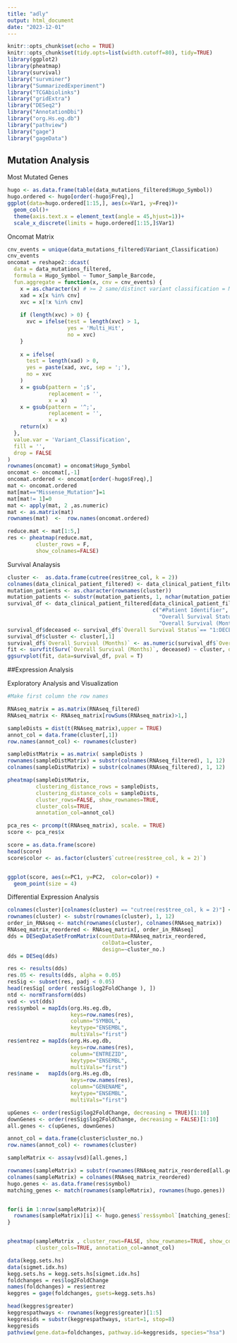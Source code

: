 ```yaml
---
title: "adly"
output: html_document
date: "2023-12-01"
---
```


```r
knitr::opts_chunk$set(echo = TRUE)
knitr::opts_chunk$set(tidy.opts=list(width.cutoff=80), tidy=TRUE)
library(ggplot2)
library(pheatmap)
library(survival)
library("survminer")
library("SummarizedExperiment")
library("TCGAbiolinks")
library("gridExtra")
library("DESeq2")
library("AnnotationDbi")
library("org.Hs.eg.db")
library("pathview")
library("gage")
library("gageData")
```

## Mutation Analysis

Most Mutated Genes
```r
hugo <- as.data.frame(table(data_mutations_filtered$Hugo_Symbol))
hugo.ordered <- hugo[order(-hugo$Freq),]
ggplot(data=hugo.ordered[1:15,], aes(x=Var1, y=Freq))+
  geom_col()+
  theme(axis.text.x = element_text(angle = 45,hjust=1))+ 
  scale_x_discrete(limits = hugo.ordered[1:15,]$Var1)
```


Oncomat Matrix
```r
cnv_events = unique(data_mutations_filtered$Variant_Classification)
cnv_events
oncomat = reshape2::dcast(
  data = data_mutations_filtered,
  formula = Hugo_Symbol ~ Tumor_Sample_Barcode,
  fun.aggregate = function(x, cnv = cnv_events) {
    x = as.character(x) # >= 2 same/distinct variant classification = Multi_Hit
    xad = x[x %in% cnv]
    xvc = x[!x %in% cnv]
    
    if (length(xvc) > 0) {
      xvc = ifelse(test = length(xvc) > 1,
                   yes = 'Multi_Hit',
                   no = xvc)
    }
    
    x = ifelse(
      test = length(xad) > 0,
      yes = paste(xad, xvc, sep = ';'),
      no = xvc
    )
    x = gsub(pattern = ';$',
             replacement = '',
             x = x)
    x = gsub(pattern = '^;',
             replacement = '',
             x = x)
    return(x)
  },
  value.var = 'Variant_Classification',
  fill = '',
  drop = FALSE
)
rownames(oncomat) = oncomat$Hugo_Symbol
oncomat <- oncomat[,-1]
oncomat.ordered <- oncomat[order(-hugo$Freq),]
mat <- oncomat.ordered
mat[mat=="Missense_Mutation"]=1
mat[mat!= 1]=0
mat <- apply(mat, 2 ,as.numeric)
mat <- as.matrix(mat)
rownames(mat)  <-  row.names(oncomat.ordered)
```
```r
reduce.mat <- mat[1:5,]
res <- pheatmap(reduce.mat,
         cluster_rows = F,
         show_colnames=FALSE)
```
Survival Analaysis
```r
cluster <-  as.data.frame(cutree(res$tree_col, k = 2))
colnames(data_clinical_patient_filtered) <- data_clinical_patient_filtered[1, ]
mutation_patients <- as.character(rownames(cluster))
mutation_patients <- substr(mutation_patients, 1, nchar(mutation_patients) - 3)
survival_df <- data_clinical_patient_filtered[data_clinical_patient_filtered$`#Patient Identifier` %in% mutation_patients,
                                              c("#Patient Identifier",
                                                "Overall Survival Status",
                                                "Overall Survival (Months)")]
survival_df$deceased <- survival_df$`Overall Survival Status`== "1:DECEASED"
survival_df$cluster <- cluster[,1]
survival_df$`Overall Survival (Months)` <- as.numeric(survival_df$`Overall Survival (Months)`)
fit <- survfit(Surv(`Overall Survival (Months)`, deceased) ~ cluster, data = survival_df)
ggsurvplot(fit, data=survival_df, pval = T)
```
##Expression Analysis

Exploratory Analysis and Visualization
```r
#Make first column the row names

RNAseq_matrix = as.matrix(RNAseq_filtered)
RNAseq_matrix <- RNAseq_matrix[rowSums(RNAseq_matrix)>1,]
```

```r
sampleDists = dist(t(RNAseq_matrix),upper = TRUE)
annot_col = data.frame(cluster[,1])
row.names(annot_col) <- rownames(cluster)

sampleDistMatrix = as.matrix( sampleDists )
rownames(sampleDistMatrix) = substr(colnames(RNAseq_filtered), 1, 12)
colnames(sampleDistMatrix) = substr(colnames(RNAseq_filtered), 1, 12)

```
```r
pheatmap(sampleDistMatrix,
         clustering_distance_rows = sampleDists,
         clustering_distance_cols = sampleDists,
         cluster_rows=FALSE, show_rownames=TRUE,
         cluster_cols=TRUE,
         annotation_col=annot_col)
```
```r
pca_res <- prcomp(t(RNAseq_matrix), scale. = TRUE)
score <- pca_res$x

score = as.data.frame(score)
head(score)
score$color <- as.factor(cluster$`cutree(res$tree_col, k = 2)`)


ggplot(score, aes(x=PC1, y=PC2,  color=color)) + 
  geom_point(size = 4)
```
Differential Expression Analysis
```r
colnames(cluster)[colnames(cluster) == "cutree(res$tree_col, k = 2)"] <- "cluster_no."
rownames(cluster) <- substr(rownames(cluster), 1, 12)
order_in_RNAseq <- match(rownames(cluster), colnames(RNAseq_matrix))
RNAseq_matrix_reordered <- RNAseq_matrix[, order_in_RNAseq]
dds = DESeqDataSetFromMatrix(countData=RNAseq_matrix_reordered,
                              colData=cluster,
                              design=~cluster_no.)
dds = DESeq(dds)
```
```r
res <- results(dds)
res.05 <- results(dds, alpha = 0.05)
resSig <- subset(res, padj < 0.05)
head(resSig[ order( resSig$log2FoldChange ), ])
ntd <- normTransform(dds)
vsd <- vst(dds)
res$symbol = mapIds(org.Hs.eg.db,
                    keys=row.names(res), 
                    column="SYMBOL",
                    keytype="ENSEMBL",
                    multiVals="first")
res$entrez = mapIds(org.Hs.eg.db,
                    keys=row.names(res), 
                    column="ENTREZID",
                    keytype="ENSEMBL",
                    multiVals="first")
res$name =   mapIds(org.Hs.eg.db,
                    keys=row.names(res), 
                    column="GENENAME",
                    keytype="ENSEMBL",
                    multiVals="first")
```
```r
upGenes <- order(resSig$log2FoldChange, decreasing = TRUE)[1:10]
downGenes <- order(resSig$log2FoldChange, decreasing = FALSE)[1:10]
all.genes <- c(upGenes, downGenes)

annot_col = data.frame(cluster$cluster_no.)
row.names(annot_col) <- rownames(cluster)

sampleMatrix <- assay(vsd)[all.genes,]

rownames(sampleMatrix) = substr(rownames(RNAseq_matrix_reordered[all.genes,]), 1, 15)
colnames(sampleMatrix) = colnames(RNAseq_matrix_reordered)
hugo.genes <- as.data.frame(res$symbol)
matching_genes <- match(rownames(sampleMatrix), rownames(hugo.genes))


for(i in 1:nrow(sampleMatrix)){
  rownames(sampleMatrix)[i] <- hugo.genes$`res$symbol`[matching_genes[i]]
}


pheatmap(sampleMatrix , cluster_rows=FALSE, show_rownames=TRUE, show_colnames = FALSE,
         cluster_cols=TRUE, annotation_col=annot_col)
```
```r
data(kegg.sets.hs)
data(sigmet.idx.hs)
kegg.sets.hs = kegg.sets.hs[sigmet.idx.hs]
foldchanges = res$log2FoldChange
names(foldchanges) = res$entrez
keggres = gage(foldchanges, gsets=kegg.sets.hs)
```

```r
head(keggres$greater)
keggrespathways <- rownames(keggres$greater)[1:5]
keggresids = substr(keggrespathways, start=1, stop=8)
keggresids
pathview(gene.data=foldchanges, pathway.id=keggresids, species="hsa")
```

